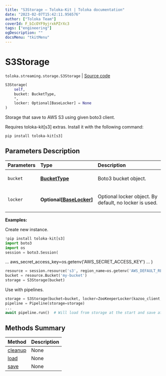 ```yaml
---
title: "S3Storage — Toloka-Kit | Toloka documentation"
date: "2023-02-07T15:42:11.956576"
author: ["Toloka Team"]
coverId: F_bIcOYF9yjrxkPZrXc3
tags: ["engineering"]
ogDescription: ""
docsMenu: "tkitMenu"
---
```


# S3Storage
`toloka.streaming.storage.S3Storage` | [Source code](https://github.com/Toloka/toloka-kit/blob/v1.1.3/src/streaming/storage.py#L158)

```python
S3Storage(
    self,
    bucket: BucketType,
    *,
    locker: Optional[BaseLocker] = None
)
```

Storage that save to AWS S3 using given boto3 client.

<Note mode="warning" title="Warning">

Requires toloka-kit[s3] extras. Install it with the following command:

```shell
pip install toloka-kit[s3]
```

</Note>

## Parameters Description

| Parameters | Type | Description |
| :----------| :----| :-----------|
`bucket`|**[BucketType](/docs-new/toloka-kit/reference/toloka.streaming.storage.BucketType)**|<p>Boto3 bucket object.</p>
`locker`|**Optional\[[BaseLocker](/docs-new/toloka-kit/reference/toloka.streaming.locker.BaseLocker)\]**|<p>Optional locker object. By default, no locker is used.</p>

**Examples:**

Create new instance.

```python
!pip install toloka-kit[s3]
import boto3
import os
session = boto3.Session(
```
...     aws_secret_access_key=os.getenv('AWS_SECRET_ACCESS_KEY')
... )
```python
resource = session.resource('s3', region_name=os.getenv('AWS_DEFAULT_REGION', 'us-east-2'))
bucket = resource.Bucket('my-bucket')
storage = S3Storage(bucket)
```

Use with pipelines.

```python
storage = S3Storage(bucket=bucket, locker=ZooKeeperLocker(kazoo_client, '/lock-dir'))
pipeline = Pipeline(storage=storage)
...
await pipeline.run()  # Will load from storage at the start and save after each iteration.
```
## Methods Summary

| Method | Description |
| :------| :-----------|
[cleanup](/docs-new/toloka-kit/reference/toloka.streaming.storage.S3Storage.cleanup)| None
[load](/docs-new/toloka-kit/reference/toloka.streaming.storage.S3Storage.load)| None
[save](/docs-new/toloka-kit/reference/toloka.streaming.storage.S3Storage.save)| None
